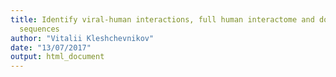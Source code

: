 ```yaml
---
title: Identify viral-human interactions, full human interactome and download protein
  sequences
author: "Vitalii Kleshchevnikov"
date: "13/07/2017"
output: html_document
---
```

